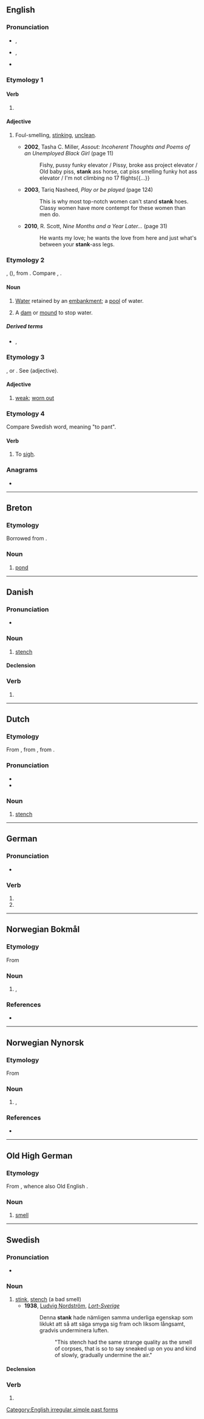 {{also|Stank}}
==English==

===Pronunciation===
* {{enPR|stăngk}}, {{IPA|/stæŋk/|lang=en}}
* {{a|US|also}} {{enPR|stāngk}}, {{IPA|/steɪŋk/|lang=en}}
* {{rhymes|æŋk|lang=en}}

===Etymology 1===

====Verb====
{{head|en|verb form}}

# {{en-simple past of|stink}}

====Adjective====
{{en-adj|-}}

# {{lb|en|AAVE|slang|derogatory}} Foul-smelling, [[stink]]ing, [[unclean]].
#* '''2002''', Tasha C. Miller, ''Assout: Incoherent Thoughts and Poems of an Unemployed Black Girl'' (page 11)
#*: Fishy, pussy funky elevator / Pissy, broke ass project elevator / Old baby piss, '''stank''' ass horse, cat piss smelling funky hot ass elevator / I'm not climbing no 17 flights{{...}}
#* '''2003''', Tariq Nasheed, ''Play or be played'' (page 124)
#*: This is why most top-notch women can't stand '''stank''' hoes. Classy women have more contempt for these women than men do.
#* '''2010''', R. Scott, ''Nine Months and a Year Later...'' (page 31)
#*: He wants my love; he wants the love from here and just what's between your '''stank'''-ass legs.

===Etymology 2===
{{etyl|fro|en}} {{m|fr|estanc}}, ({{cog|fr|étang}}), from {{etyl|la|en}} {{m|la|stagnum||a pool}}. Compare {{m|en|stagnant}}, {{m|en|stagnate}}.

====Noun====
{{en-noun}}

# {{lb|en|UK|dialect}} [[water|Water]] retained by an [[embankment]]; a [[pool]] of water.
#: {{rfquotek|Robert of Brunne}}
#: {{rfquotek|Magna Carta paragraph 5}}
# {{lb|en|UK|dialect}} A [[dam]] or [[mound]] to stop water.

=====Derived terms=====
* {{l|en|stank hen}}, {{l|en|stankie}}<!-- = moorhen -->

===Etymology 3===
{{etyl|fro|en}} {{m|fro|estanc}}, or {{etyl|it|en}} {{m|it|stanco}}. See {{m|en|stanch}} (adjective).

====Adjective====
{{en-adj}}

# {{lb|en|obsolete}} [[weak]]; [[worn out]]
#: {{rfquotek|Spenser}}

===Etymology 4===
Compare Swedish word, meaning "to pant".

====Verb====
{{en-verb}}

# {{lb|en|obsolete|UK|dialect}} To [[sigh]].

{{Webster 1913}}

===Anagrams===
* {{anagrams|en|tanks}}

[[Category:English irregular simple past forms]]

----

==Breton==

===Etymology===
Borrowed from {{bor|br|fro|estanc|notext=1}}.

===Noun===
{{head|br|noun|g=m}}

# [[pond]]

----

==Danish==

===Pronunciation===
* {{IPA|[ˈsd̥ɑŋˀɡ̊]|lang=da}}

===Noun===
{{da-noun|en|e}}

# [[stench]]

====Declension====
{{da-noun-infl|en|e}}

===Verb===
{{head|da|verb form}}

# {{past tense of|stinke|lang=da}}

----

==Dutch==

===Etymology===
From {{inh|nl|dum|stanc}}, from {{inh|nl|odt|stank}}, from {{inh|nl|gem-pro|*stankwaz}}.

===Pronunciation===
* {{audio|Nl-stank.ogg|Audio|lang=nl}}
* {{rhymes|ɑŋk|lang=nl}}

===Noun===
{{nl-noun|m|-en|stankje}}

# [[stench]]

----

==German==

===Pronunciation===
* {{rhymes|aŋk|lang=de}}

===Verb===
{{head|de|verb form}}

# {{de-verb form of|stinken|1|s|v}}
# {{de-verb form of|stinken|3|s|v}}

----

==Norwegian Bokmål==

===Etymology===
From {{der|nb|nds|stank}}

===Noun===
{{nb-noun-m1}}

# {{l|en|stench}}, {{l|en|stink}}

===References===
* {{R:The Bokmål Dictionary}}

----

==Norwegian Nynorsk==

===Etymology===
From {{der|nn|nds|stank}}

===Noun===
{{nn-noun-m1}}

# {{l|en|stench}}, {{l|en|stink}}

===References===
* {{R:The Nynorsk Dictionary}}

----

==Old High German==

===Etymology===
From {{inh|goh|gem-pro|*stankwaz}}, whence also Old English {{m|ang|stenċ}}.

===Noun===
{{goh-noun|m}}

# [[smell]]

----

==Swedish==

===Pronunciation===
* {{audio|Sv-en stank.ogg|audio|lang=sv}}

===Noun===
{{sv-noun|c}}

# [[stink]], [[stench]] (a bad smell)
#* '''1938''', [[w:Ludvig Nordström|Ludvig Nordström]], [http://runeberg.org/lortsvrg/kap5p4.html ''Lort-Sverige'']
#*: Denna '''stank''' hade nämligen samma underliga egenskap som liklukt att så att säga smyga sig fram och liksom långsamt, gradvis underminera luften.
#*:: "This stench had the same strange quality as the smell of corpses, that is so to say sneaked up on you and kind of slowly, gradually undermine the air."

====Declension====
{{sv-infl-noun-c-r|2=stanke}}

===Verb===
{{head|sv|verb form}}

# {{sv-verb-form-past|stinka}}